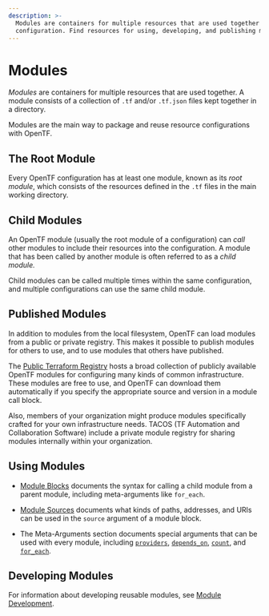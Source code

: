 ```yaml
---
description: >-
  Modules are containers for multiple resources that are used together in a
  configuration. Find resources for using, developing, and publishing modules.
---
```


# Modules

_Modules_ are containers for multiple resources that are used together. A module
consists of a collection of `.tf` and/or `.tf.json` files kept together in a
directory.

Modules are the main way to package and reuse resource configurations with
OpenTF.

## The Root Module

Every OpenTF configuration has at least one module, known as its
_root module_, which consists of the resources defined in the `.tf` files in
the main working directory.

## Child Modules

An OpenTF module (usually the root module of a configuration) can _call_ other
modules to include their resources into the configuration. A module that has
been called by another module is often referred to as a _child module._

Child modules can be called multiple times within the same configuration, and
multiple configurations can use the same child module.

## Published Modules

In addition to modules from the local filesystem, OpenTF can load modules
from a public or private registry. This makes it possible to publish modules for
others to use, and to use modules that others have published.

The [Public Terraform Registry](https://registry.terraform.io/browse/modules) hosts a
broad collection of publicly available OpenTF modules for configuring many
kinds of common infrastructure. These modules are free to use, and OpenTF can
download them automatically if you specify the appropriate source and version in
a module call block.

Also, members of your organization might produce modules specifically crafted
for your own infrastructure needs. TACOS (TF Automation and Collaboration Software) include a private
module registry for sharing modules internally within your organization.

## Using Modules

- [Module Blocks](/opentf/language/modules/syntax) documents the syntax for
  calling a child module from a parent module, including meta-arguments like
  `for_each`.

- [Module Sources](/opentf/language/modules/sources) documents what kinds of paths,
  addresses, and URIs can be used in the `source` argument of a module block.

- The Meta-Arguments section documents special arguments that can be used with
  every module, including
  [`providers`](/opentf/language/meta-arguments/module-providers),
  [`depends_on`](/opentf/language/meta-arguments/depends_on),
  [`count`](/opentf/language/meta-arguments/count),
  and [`for_each`](/opentf/language/meta-arguments/for_each).

## Developing Modules

For information about developing reusable modules, see
[Module Development](/opentf/language/modules/develop).
